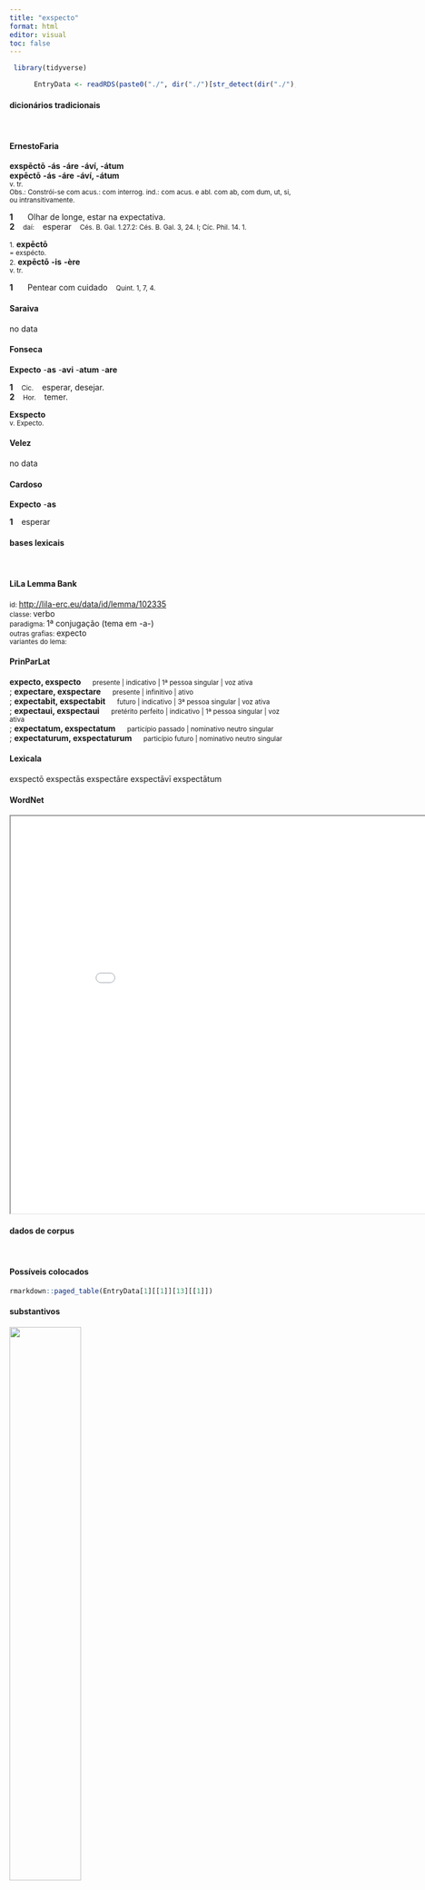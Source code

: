 ```yaml
---
title: "exspecto"
format: html
editor: visual
toc: false
---
```



```r
 library(tidyverse) 

      EntryData <- readRDS(paste0("./", dir("./")[str_detect(dir("./"), "_xx101-120-115-112-101-99-116-111xx_.rds")]))

```


#### dicionários tradicionais

&emsp;




::: panel-tabset

#### ErnestoFaria

<b>exspēctō</b> <b>-ás</b> <b>-áre</b> <b>-áví, -átum</b> <br> <b>expēctō</b> <b>-ás</b> <b>-áre</b> <b>-áví, -átum</b> <br> <small>v. tr.</small> <br> <small>Obs.: Constrói-se com acus.: com interrog. ind.: com acus. e abl. com ab, com dum, ut, si, ou intransitivamente.</small>   <p> <b>1</b> &ensp; <small></small> &ensp; Olhar de longe, estar na expectativa. &ensp; <small></small> <br> <b>2</b> &ensp; <small>daí:</small> &ensp; esperar &ensp; <small>Cés. B. Gal. 1.27.2: Cés. B. Gal. 3, 24. I; Cíc. Phil. 14. 1.</small> </p> 
 <small>1.</small> <b>expēctō</b> <br> <small>= exspécto.</small> <br> <small></small> 
 <small>2.</small> <b>expēctō</b> <b>-is</b> <b>-ère</b> <br> <small>v. tr.</small> <br> <small></small>   <p> <b>1</b> &ensp; <small></small> &ensp; Pentear com cuidado &ensp; <small>Quint. 1, 7, 4.</small> </p>




#### Saraiva

no data




#### Fonseca

<b>Expecto</b> -<b>as</b> -<b>avi</b> -<b>atum</b> -<b>are</b>   <p> <b>1</b> &ensp; <small>Cic.</small> &ensp; esperar, desejar. <br> <b>2</b> &ensp; <small>Hor.</small> &ensp; temer. </p> 
 <b>Exspecto</b> <br> <small>v. Expecto.</small>




#### Velez

no data




#### Cardoso

<b>Expecto</b> -<b>as</b>   <p> <b>1</b> &ensp; esperar </p>


:::



#### bases lexicais

&emsp;






::: panel-tabset

#### LiLa Lemma Bank

<small> id: </small> <a href=' http://lila-erc.eu/data/id/lemma/102335 ' target="_blank"> http://lila-erc.eu/data/id/lemma/102335 </a> <br>
<small> classe: </small> verbo    <br>
<small> paradigma: </small> 1ª conjugação (tema em -a-) <br>
<small> outras grafias: </small> expecto <br>
<small> variantes do lema: </small>  <br>





#### PrinParLat

<b> expecto, exspecto </b>&emsp;<small> presente | indicativo | 1ª pessoa singular | voz ativa </small><br>
; <b> expectare, exspectare </b>&emsp;<small> presente | infinitivo | ativo </small><br>
; <b> expectabit, exspectabit </b>&emsp;<small> futuro | indicativo | 3ª pessoa singular | voz ativa </small><br>
; <b> expectaui, exspectaui </b>&emsp;<small> pretérito perfeito | indicativo | 1ª pessoa singular | voz ativa </small><br>
; <b> expectatum, exspectatum </b>&emsp;<small> particípio passado | nominativo neutro singular </small><br>
; <b> expectaturum, exspectaturum </b>&emsp;<small> particípio futuro | nominativo neutro singular </small><br>





#### Lexicala

exspectō 
 exspectās 
 exspectāre 
 exspectāvī 
 exspectātum




#### WordNet

<iframe width='900' height='700' src='Media/Tree__xx101-120-115-112-101-99-116-111xx__sem_type_lexemes_pt.html'>

</iframe>


:::



#### dados de corpus

&emsp;




::: panel-tabset

#### Possíveis colocados

```r

rmarkdown::paged_table(EntryData[1][[1]][13][[1]])

```


#### substantivos

![](./Media/wordcloud__xx101-120-115-112-101-99-116-111xx__BY_collocate_scoreSUBST.webp){width=50% fig-alt='This chart plots collocate by scoreSUBST, for the headword exspecto here are all the values plotted: collocate: littera; scoreSUBST: 2. collocate: dum; scoreSUBST: 0. collocate: iudicium; scoreSUBST: 2. collocate: itaque; scoreSUBST: 0. collocate: quidem; scoreSUBST: 0. collocate: magis; scoreSUBST: 0. collocate: quis; scoreSUBST: 0. collocate: tuus; scoreSUBST: 0. collocate: tu; scoreSUBST: 0'}




#### adjetivos

![](./Media/wordcloud__xx101-120-115-112-101-99-116-111xx__BY_collocate_scoreADJ.webp){width=50% fig-alt='This chart plots collocate by scoreADJ, for the headword exspecto here are all the values plotted: collocate: littera; scoreADJ: 0. collocate: dum; scoreADJ: 0. collocate: iudicium; scoreADJ: 0. collocate: itaque; scoreADJ: 0. collocate: quidem; scoreADJ: 0. collocate: magis; scoreADJ: 0. collocate: quis; scoreADJ: 0. collocate: tuus; scoreADJ: 0. collocate: tu; scoreADJ: 0'}




#### verbos

![](./Media/wordcloud__xx101-120-115-112-101-99-116-111xx__BY_collocate_scoreVERBO.webp){width=50% fig-alt='This chart plots collocate by scoreVERBO, for the headword exspecto here are all the values plotted: collocate: littera; scoreVERBO: 0. collocate: dum; scoreVERBO: 0. collocate: iudicium; scoreVERBO: 0. collocate: itaque; scoreVERBO: 0. collocate: quidem; scoreVERBO: 0. collocate: magis; scoreVERBO: 0. collocate: quis; scoreVERBO: 0. collocate: tuus; scoreVERBO: 0. collocate: tu; scoreVERBO: 0'}




#### advérbios

![](./Media/wordcloud__xx101-120-115-112-101-99-116-111xx__BY_collocate_scoreADV.webp){width=50% fig-alt='This chart plots collocate by scoreADV, for the headword exspecto here are all the values plotted: collocate: littera; scoreADV: 0. collocate: dum; scoreADV: 2. collocate: iudicium; scoreADV: 0. collocate: itaque; scoreADV: 2. collocate: quidem; scoreADV: 2. collocate: magis; scoreADV: 2. collocate: quis; scoreADV: 0. collocate: tuus; scoreADV: 0. collocate: tu; scoreADV: 0'}




#### preposições e conjunções

![](./Media/wordcloud__xx101-120-115-112-101-99-116-111xx__BY_collocate_scoreFUNC.webp){width=50% fig-alt='This chart plots collocate by scoreFUNC, for the headword exspecto here are all the values plotted: collocate: littera; scoreFUNC: 0. collocate: dum; scoreFUNC: 0. collocate: iudicium; scoreFUNC: 0. collocate: itaque; scoreFUNC: 0. collocate: quidem; scoreFUNC: 0. collocate: magis; scoreFUNC: 0. collocate: quis; scoreFUNC: 0. collocate: tuus; scoreFUNC: 0. collocate: tu; scoreFUNC: 0'}


:::



::: panel-tabset

#### ExemplosTraduzidos

<p> te <b>exspectamus</b> <br> <small> Cic.Att.4.2.7 <br> Te esperamos. <small> [JDD] </small> </small> </p>
; <p> vestra magis <b>exspecto</b> <br> <small> Cic.Att.3.12.3 <br> espero mais notícias vossas. <small> [JDD] </small> </small> </p>
; <p> quid enim <b>exspectas</b> <br> <small> Cic.Catil.2.18.8 <br> Pois o que esperas? <small> [JDD, de outra edição] </small> </small> </p>
; <p> quid <b>exspectatis</b> amplius <br> <small> Cic.Cael.55 <br> O que mais esperais? <small> [JDD] </small> </small> </p>
; <p> tuas litteras semper maxime <b>exspecto</b> <br> <small> Cic.Att.3.17.3 <br> Sempre espero com a maior ansiedade as tuas cartas. <small> [JDD] </small> </small> </p>
; <p> valde enim <b>exspecto</b> tuas litteras <br> <small> Cic.Att.2.5.3 <br> Pois espero muito as tuas cartas. <small> [JDD] </small> </small> </p>
; <p> suspenso animo <b>exspecto</b> quid agat <br> <small> Cic.Att.4.15.10 <br> Estou com o espírito em suspense na expectativa do que ele faça. <small> [JDD] </small> </small> </p>
; <p> quae <b>exspectas</b> M. Antoni iudicia grauiora <br> <small> Cic.Phil.4.6.7 <br> Que decisões mais severas estás esperando, Marco Antônio? <small> [JDD, de outra edição] </small> </small> </p>
; <p> ego iam aut rem aut ne spem quidem <b>exspecto</b> <br> <small> Cic.Att.3.22.4 <br> Eu já aguardo os fatos ou nem a esperança sequer. <small> [JDD] </small> </small> </p>
; <p> dum acta et rumores vel etiam si qua certa habes de Caesare <b>exspecto</b> <br> <small> Cic.Att.5.4.4 <br> Enquanto isso, espero os fatos e rumores ou ainda as coisas que porventura tens por certas a respeito de César. <small> [JDD] </small> </small> </p>





#### Frequência por autor

![](./Media/barchart__xx101-120-115-112-101-99-116-111xx__lemma_BY_author_Frequencies.webp){width=50% fig-alt='This charts plots the frequency of lemma by author_Frequencies. The Cicero subcorpus registers the highest normalized frequency, with the value of 7.66 and an absolute frequency of 123. The Caesar subcorpus follows, with a normalized frequency of 7.55 and an absolute frequency of 20. the subcorpus with the least normalized frequency is Ovidius with the normalized value of 0 and an absolute freqeuncy of 0. here are all the values: subcorpus: Caesar ; normalized frequency: 20 ; absolute frequency: 7.55344059218974. subcorpus: Cicero ; normalized frequency: 123 ; absolute frequency: 7.6624056215893. subcorpus: Horatius ; normalized frequency: 2 ; absolute frequency: 1.77604120415594. subcorpus: Ovidius ; normalized frequency: 0 ; absolute frequency: 0. subcorpus: Phaedrus ; normalized frequency: 1 ; absolute frequency: 1.5181417944436. subcorpus: Sallustius ; normalized frequency: 4 ; absolute frequency: 3.71023096187738. subcorpus: Seneca ; normalized frequency: 27 ; absolute frequency: 5.03909968085702. subcorpus: Suetonius ; normalized frequency: 0 ; absolute frequency: 0. subcorpus: Tacitus ; normalized frequency: 1 ; absolute frequency: 3.43288705801579. subcorpus: Vergilius ; normalized frequency: 0 ; absolute frequency: 0. subcorpus: Hieronymus ; normalized frequency: 0 ; absolute frequency: 0'}




#### Frequência por gênero

![](./Media/barchart__xx101-120-115-112-101-99-116-111xx__lemma_BY_genre_Frequencies.webp){width=50% fig-alt='This charts plots the frequency of lemma by genre_Frequencies. The Prosa.epistolográfica subcorpus registers the highest normalized frequency, with the value of 17.49 and an absolute frequency of 66. The Prosa.histórica subcorpus follows, with a normalized frequency of 6.09 and an absolute frequency of 25. the subcorpus with the least normalized frequency is Poesia.épica with the normalized value of 0 and an absolute freqeuncy of 0. here are all the values: subcorpus: Prosa.histórica ; normalized frequency: 25 ; absolute frequency: 6.0858346113586. subcorpus: Prosa.filosófica ; normalized frequency: 27 ; absolute frequency: 4.44803215762508. subcorpus: Prosa.oratória ; normalized frequency: 53 ; absolute frequency: 5.08866763319347. subcorpus: Prosa.epistolográfica ; normalized frequency: 66 ; absolute frequency: 17.4885397069345. subcorpus: Poesia.lírica ; normalized frequency: 2 ; absolute frequency: 1.68251030537562. subcorpus: Poesia.didática ; normalized frequency: 1 ; absolute frequency: 0.848248367121893. subcorpus: Poesia.trágica ; normalized frequency: 4 ; absolute frequency: 3.47463516330785. subcorpus: Poesia.épica ; normalized frequency: 0 ; absolute frequency: 0. subcorpus: Prosa.ficcional ; normalized frequency: 0 ; absolute frequency: 0'}




#### Frequência por século

![](./Media/barchart__xx101-120-115-112-101-99-116-111xx__lemma_BY_period_Frequencies.webp){width=50% fig-alt='This charts plots the frequency of lemma by period_Frequencies. The I.a.C. subcorpus registers the highest normalized frequency, with the value of 6.94 and an absolute frequency of 149. The I.a.C. subcorpus follows, with a normalized frequency of 6.94 and an absolute frequency of 149. the subcorpus with the least normalized frequency is IV.d.C. with the normalized value of 0 and an absolute freqeuncy of 0. here are all the values: subcorpus: I.a.C. ; normalized frequency: 149 ; absolute frequency: 6.93507097975332. subcorpus: I.d.C. ; normalized frequency: 28 ; absolute frequency: 4.28331038702769. subcorpus: II.d.C. ; normalized frequency: 1 ; absolute frequency: 2.61780104712042. subcorpus: IV.d.C. ; normalized frequency: 0 ; absolute frequency: 0'}


:::

